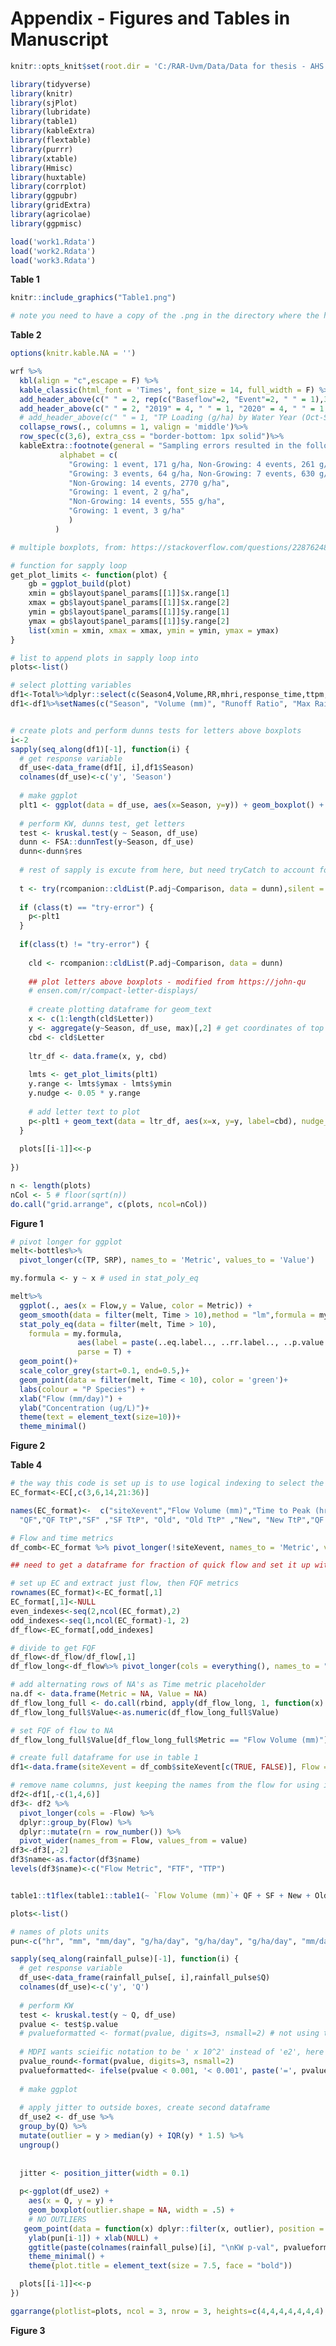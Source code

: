 # Appendix - Figures and Tables in Manuscript 
  
```r
knitr::opts_knit$set(root.dir = 'C:/RAR-Uvm/Data/Data for thesis - AHS swap')

```
  
```r
library(tidyverse)
library(knitr)
library(sjPlot)
library(lubridate)
library(table1)
library(kableExtra)
library(flextable)
library(purrr)
library(xtable)
library(Hmisc)
library(huxtable)
library(corrplot)
library(ggpubr)
library(gridExtra)
library(agricolae)
library(ggpmisc)
```
   
```r
load('work1.Rdata')
load('work2.Rdata')
load('work3.Rdata')
```

**Table 1**
  
```r
knitr::include_graphics("Table1.png")

# note you need to have a copy of the .png in the directory where the html is going ot be saved to for it to work, not sure why but this solutions worked for me
```
  
  
**Table 2**
  
```r

options(knitr.kable.NA = '')

wrf %>%
  kbl(align = "c",escape = F) %>%
  kable_classic(html_font = 'Times', font_size = 14, full_width = F) %>%
  add_header_above(c(" " = 2, rep(c("Baseflow"=2, "Event"=2, " " = 1),3))) %>%
  add_header_above(c(" " = 2, "2019" = 4, " " = 1, "2020" = 4, " " = 1, "2021" = 4, " " = 1)) %>%
  # add_header_above(c(" " = 1, "TP Loading (g/ha) by Water Year (Oct-Sep)\nG = Growing Season (May-Sep), NG = Non-growing" = 15))%>%
  collapse_rows(., columns = 1, valign = 'middle')%>%
  row_spec(c(3,6), extra_css = "border-bottom: 1px solid")%>%
  kableExtra::footnote(general = "Sampling errors resulted in the following number of missing events and load estimates:", 
           alphabet = c(
             "Growing: 1 event, 171 g/ha, Non-Growing: 4 events, 261 g/ha",
             "Growing: 3 events, 64 g/ha, Non-Growing: 7 events, 630 g/ha",
             "Non-Growing: 14 events, 2770 g/ha",
             "Growing: 1 event, 2 g/ha",
             "Non-Growing: 14 events, 555 g/ha",
             "Growing: 1 event, 3 g/ha"
             )
          )
```
  
  
```r

# multiple boxplots, from: https://stackoverflow.com/questions/22876248/plot-multiple-box-plots-using-columns-of-dataframe-in-r

# function for sapply loop
get_plot_limits <- function(plot) {
    gb = ggplot_build(plot)
    xmin = gb$layout$panel_params[[1]]$x.range[1]
    xmax = gb$layout$panel_params[[1]]$x.range[2]
    ymin = gb$layout$panel_params[[1]]$y.range[1]
    ymax = gb$layout$panel_params[[1]]$y.range[2]
    list(xmin = xmin, xmax = xmax, ymin = ymin, ymax = ymax)
}

# list to append plots in sapply loop into
plots<-list()

# select plotting variables
df1<-Total%>%dplyr::select(c(Season4,Volume,RR,mhri,response_time,ttpm,TP.Load,TP.Conc,SRP.Load,SRP.Conc))
df1<-df1%>%setNames(c("Season", "Volume (mm)", "Runoff Ratio", "Max Rainfall Intensity (mm/day)", "Response Time (min)", "Time to Peak Flow (min)", "TP Load (g/ha)", "TP FWMC (ug/L)", "SRP Load (g/ha)", "SRP FWMC (ug/L)"))


# create plots and perform dunns tests for letters above boxplots
i<-2
sapply(seq_along(df1)[-1], function(i) {
  # get response variable
  df_use<-data_frame(df1[, i],df1$Season)
  colnames(df_use)<-c('y', 'Season')
  
  # make ggplot
  plt1 <- ggplot(data = df_use, aes(x=Season, y=y)) + geom_boxplot() +       geom_jitter(alpha=0.6, width=0.1) + ylab(as.character(names(df1)[i])) + xlab(NULL) + theme_minimal()
     
  # perform KW, dunns test, get letters
  test <- kruskal.test(y ~ Season, df_use)
  dunn <- FSA::dunnTest(y~Season, df_use)
  dunn<-dunn$res
  
  # rest of sapply is excute from here, but need tryCatch to account for error when there are o signfncant differences between seasons
  
  t <- try(rcompanion::cldList(P.adj~Comparison, data = dunn),silent = TRUE)
  
  if (class(t) == "try-error") {
    p<-plt1
  }
  
  if(class(t) != "try-error") {
    
    cld <- rcompanion::cldList(P.adj~Comparison, data = dunn)
    
    ## plot letters above boxplots - modified from https://john-qu
    # ensen.com/r/compact-letter-displays/
    
    # create plotting dataframe for geom_text
    x <- c(1:length(cld$Letter))
    y <- aggregate(y~Season, df_use, max)[,2] # get coordinates of top of boxes
    cbd <- cld$Letter
    
    ltr_df <- data.frame(x, y, cbd)
    
    lmts <- get_plot_limits(plt1)
    y.range <- lmts$ymax - lmts$ymin
    y.nudge <- 0.05 * y.range
    
    # add letter text to plot
    p<-plt1 + geom_text(data = ltr_df, aes(x=x, y=y, label=cbd), nudge_y = y.nudge)
  }
  
  plots[[i-1]]<<-p
  
})

n <- length(plots)
nCol <- 5 # floor(sqrt(n))
do.call("grid.arrange", c(plots, ncol=nCol))

```
  
**Figure 1**
  
  
```r

# pivot longer for ggplot
melt<-bottles%>%
  pivot_longer(c(TP, SRP), names_to = 'Metric', values_to = 'Value')

my.formula <- y ~ x # used in stat_poly_eq

melt%>%
  ggplot(., aes(x = Flow,y = Value, color = Metric)) +
  geom_smooth(data = filter(melt, Time > 10),method = "lm",formula = my.formula,se = FALSE, linetype = 'dashed')+
  stat_poly_eq(data = filter(melt, Time > 10),
    formula = my.formula,
               aes(label = paste(..eq.label.., ..rr.label.., ..p.value.label.., sep = "*plain(\",\")~")),
               parse = T) +
  geom_point()+
  scale_color_grey(start=0.1, end=0.5,)+
  geom_point(data = filter(melt, Time < 10), color = 'green')+
  labs(colour = "P Species") +
  xlab("Flow (mm/day)") +
  ylab("Concentration (ug/L)")+
  theme(text = element_text(size=10))+
  theme_minimal()


```
  
**Figure 2**  
  
  
**Table 4**
```r
# the way this code is set up is to use logical indexing to select the Flow and time metrics, which alternate in the orgninal dataframe. 
EC_format<-EC[,c(3,6,14,21:36)]

names(EC_format)<-  c("siteXevent","Flow Volume (mm)","Time to Peak (hr)",
  "QF","QF TtP","SF" ,"SF TtP", "Old", "Old TtP" ,"New", "New TtP","QF old",   "QF old TtP","QF new","QF new TtP"  ,"SF old","SF old TtP","SF new","SF new TtP")

# Flow and time metrics
df_comb<-EC_format %>% pivot_longer(!siteXevent, names_to = 'Metric', values_to = 'Value')

## need to get a dataframe for fraction of quick flow and set it up with alternating rows of FQF values and NA's to be placeholders for Timing metrics

# set up EC and extract just flow, then FQF metrics
rownames(EC_format)<-EC_format[,1]
EC_format[,1]<-NULL
even_indexes<-seq(2,ncol(EC_format),2)
odd_indexes<-seq(1,ncol(EC_format)-1, 2)
df_flow<-EC_format[,odd_indexes]

# divide to get FQF
df_flow<-df_flow/df_flow[,1]
df_flow_long<-df_flow%>% pivot_longer(cols = everything(), names_to = "Metric", values_to = "Value")

# add alternating rows of NA's as Time metric placeholder
na.df <- data.frame(Metric = NA, Value = NA)
df_flow_long_full <- do.call(rbind, apply(df_flow_long, 1, function(x) {rbind(x, na.df)}))
df_flow_long_full$Value<-as.numeric(df_flow_long_full$Value)

# set FQF of flow to NA
df_flow_long_full$Value[df_flow_long_full$Metric == "Flow Volume (mm)"]<-NA

# create full dataframe for use in table 1
df1<-data.frame(siteXevent = df_comb$siteXevent[c(TRUE, FALSE)], Flow = df_comb$Metric[c(TRUE, FALSE)], Flow_Value = df_comb$Value[c(TRUE, FALSE)], Time = df_comb$Metric[c(FALSE, TRUE)], Time_Value = df_comb$Value[c(FALSE, TRUE)], FTF = df_comb$Metric[c(TRUE, FALSE)], FTF_Value = df_flow_long_full$Value[c(TRUE,FALSE)])

# remove name columns, just keeping the names from the flow for using in table
df2<-df1[,-c(1,4,6)]
df3<- df2 %>%
  pivot_longer(cols = -Flow) %>%
  dplyr::group_by(Flow) %>%
  dplyr::mutate(rn = row_number()) %>%
  pivot_wider(names_from = Flow, values_from = value)
df3<-df3[,-2]
df3$name<-as.factor(df3$name)
levels(df3$name)<-c("Flow Metric", "FTF", "TTP")


table1::t1flex(table1::table1(~ `Flow Volume (mm)`+ QF + SF + New + Old +`QF old`+`QF new`+ `QF new`+`SF old`+`SF new`|name, data = df3, overall = F))%>% flextable::fit_to_width(max_width = 7.5)

```
  
  
```r
plots<-list()

# names of plots units
pun<-c("hr", "mm", "mm/day", "g/ha/day", "g/ha/day", "g/ha/day", "mm/day")

sapply(seq_along(rainfall_pulse)[-1], function(i) {
  # get response variable
  df_use<-data_frame(rainfall_pulse[, i],rainfall_pulse$Q)
  colnames(df_use)<-c('y', 'Q')
  
  # perform KW 
  test <- kruskal.test(y ~ Q, df_use)
  pvalue <- test$p.value
  # pvalueformatted <- format(pvalue, digits=3, nsmall=2) # not using this since MDPI wants sci notoation to look diff, see below
  
  # MDPI wants scieific notation to be ' x 10^2' instead of 'e2', here is my solution:
  pvalue_round<-format(pvalue, digits=3, nsmall=2)
  pvalueformatted<- ifelse(pvalue < 0.001, '< 0.001', paste('=', pvalue_round)) 
  
  # make ggplot
  
  # apply jitter to outside boxes, create second dataframe
  df_use2 <- df_use %>%
  group_by(Q) %>%
  mutate(outlier = y > median(y) + IQR(y) * 1.5) %>%
  ungroup()
  
  
  jitter <- position_jitter(width = 0.1)
  
  p<-ggplot(df_use2) +
    aes(x = Q, y = y) +
    geom_boxplot(outlier.shape = NA, width = .5) +  
    # NO OUTLIERS
   geom_point(data = function(x) dplyr::filter(x, outlier), position = jitter) +
    ylab(pun[i-1]) + xlab(NULL) + 
    ggtitle(paste(colnames(rainfall_pulse)[i], "\nKW p-val", pvalueformatted))+
    theme_minimal() +
    theme(plot.title = element_text(size = 7.5, face = "bold")) 

  plots[[i-1]]<<-p
})

ggarrange(plotlist=plots, ncol = 3, nrow = 3, heights=c(4,4,4,4,4,4,4), widths=c(1,1,1,1,1,1,1))

```
  
**Figure 3**



